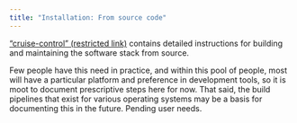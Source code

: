 ```yaml
---
title: "Installation: From source code"
---
```


["cruise-control" (restricted link)](https://bitbucket.csiro.au/projects/SF/repos/cruise-control/browse){.external target="_blank"} contains detailed instructions for building and maintaining the software stack from source.

Few people have this need in practice, and within this pool of people, most will have a particular platform and preference in development tools, so it is moot to document prescriptive steps here for now. That said, the build pipelines that exist for various operating systems may be a basis for documenting this in the future. Pending user needs.
